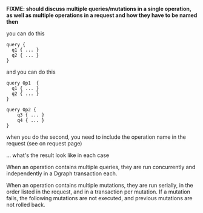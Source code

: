 **FIXME: should discuss multiple queries/mutations in a single operation, as well as multiple operations in a request and how they  have to be named then**

you can do this
```
query {
  q1 { ... }
  q2 { ... }
}
```

and you can do this

```
query Op1  {
  q1 { ... }
  q2 { ... }  
}

query Op2 {
    q3 { ... }
    q4 { ... }
}
```

when you do the second,  you need to include the operation name in the request (see on request page) 

... what's the result look like in each case

When an operation contains multiple queries, they are run concurrently and independently in a  Dgraph transaction each.

When an operation contains multiple mutations, they are run serially, in the order listed in the request, and in a transaction per mutation. If a mutation fails, the following mutations are not executed, and previous mutations are not rolled back.